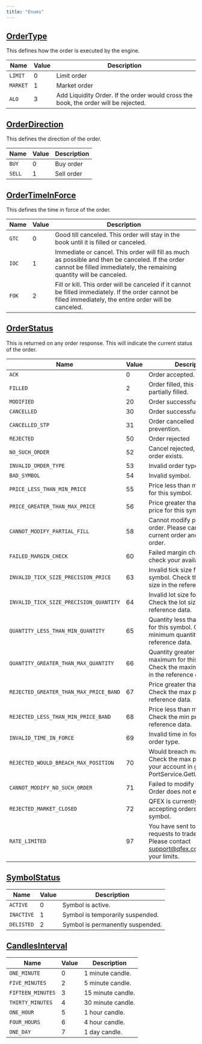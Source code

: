 ```yaml
---
title: "Enums"
---
```


## [OrderType](https://github.com/QFEX-org/proto/blob/main/proto/common.proto#L10)

This defines how the order is executed by the engine.

| Name     | Value | Description                                                                         |
| -------- | ----- | ----------------------------------------------------------------------------------- |
| `LIMIT`  | 0     | Limit order                                                                         |
| `MARKET` | 1     | Market order                                                                        |
| `ALO`    | 3     | Add Liquidity Order. If the order would cross the book, the order will be rejected. |

## [OrderDirection](https://github.com/QFEX-org/proto/blob/main/proto/common.proto#L17)

This defines the direction of the order.

| Name   | Value | Description |
| ------ | ----- | ----------- |
| `BUY`  | 0     | Buy order   |
| `SELL` | 1     | Sell order  |

## [OrderTimeInForce](https://github.com/QFEX-org/proto/blob/main/proto/common.proto#L23)

This defines the time in force of the order.

| Name  | Value | Description                                                                                                                                                             |
| ----- | ----- | ----------------------------------------------------------------------------------------------------------------------------------------------------------------------- |
| `GTC` | 0     | Good till canceled. This order will stay in the book until it is filled or canceled.                                                                                    |
| `IOC` | 1     | Immediate or cancel. This order will fill as much as possible and then be canceled. If the order cannot be filled immediately, the remaining quantity will be canceled. |
| `FOK` | 2     | Fill or kill. This order will be canceled if it cannot be filled immediately. If the order cannot be filled immediately, the entire order will be canceled.             |

## [OrderStatus](https://github.com/QFEX-org/proto/blob/main/proto/common.proto#L30)

This is returned on any order response. This will indicate the current status of the order.

| Name                                   | Value | Description                                                                                             |
| -------------------------------------- | ----- | ------------------------------------------------------------------------------------------------------- |
| `ACK`                                  | 0     | Order accepted.                                                                                         |
| `FILLED`                               | 2     | Order filled, this could be partially filled.                                                           |
| `MODIFIED`                             | 20    | Order successfully modified.                                                                            |
| `CANCELLED`                            | 30    | Order successfully cancelled.                                                                           |
| `CANCELLED_STP`                        | 31    | Order cancelled by self trade prevention.                                                               |
| `REJECTED`                             | 50    | Order rejected                                                                                          |
| `NO_SUCH_ORDER`                        | 52    | Cancel rejected, no such order exists.                                                                  |
| `INVALID_ORDER_TYPE`                   | 53    | Invalid order type.                                                                                     |
| `BAD_SYMBOL`                           | 54    | Invalid symbol.                                                                                         |
| `PRICE_LESS_THAN_MIN_PRICE`            | 55    | Price less than minimum price for this symbol.                                                          |
| `PRICE_GREATER_THAN_MAX_PRICE`         | 56    | Price greater than maximum price for this symbol.                                                       |
| `CANNOT_MODIFY_PARTIAL_FILL`           | 58    | Cannot modify partially filled order. Please cancel your current order and place a new order.           |
| `FAILED_MARGIN_CHECK`                  | 60    | Failed margin check. Please check your available balance.                                               |
| `INVALID_TICK_SIZE_PRECISION_PRICE`    | 63    | Invalid tick size for this symbol. Check the price tick size in the reference data.                     |
| `INVALID_TICK_SIZE_PRECISION_QUANTITY` | 64    | Invalid lot size for this symbol. Check the lot size in the reference data.                             |
| `QUANTITY_LESS_THAN_MIN_QUANTITY`      | 65    | Quantity less than minimum for this symbol. Check the minimum quantity in the reference data.           |
| `QUANTITY_GREATER_THAN_MAX_QUANTITY`   | 66    | Quantity greater than maximum for this symbol. Check the maximum quantity in the reference data.        |
| `REJECTED_GREATER_THAN_MAX_PRICE_BAND` | 67    | Price greater than max price. Check the max price in the reference data.                                |
| `REJECTED_LESS_THAN_MIN_PRICE_BAND`    | 68    | Price less than min price. Check the min price in the reference data.                                   |
| `INVALID_TIME_IN_FORCE`                | 69    | Invalid time in force for this order type.                                                              |
| `REJECTED_WOULD_BREACH_MAX_POSITION`   | 70    | Would breach max position. Check the max position for your account in gRPC PortService.GetUserLeverage. |
| `CANNOT_MODIFY_NO_SUCH_ORDER`          | 71    | Failed to modify this order. Order does not exist.                                                      |
| `REJECTED_MARKET_CLOSED`               | 72    | QFEX is currently not accepting orders for this symbol.                                                 |
| `RATE_LIMITED`                         | 97    | You have sent too many requests to trade.pfex.io. Please contact support@qfex.com to raise your limits. |

## [SymbolStatus](https://github.com/QFEX-org/proto/blob/main/proto/common.proto#L183)

| Name       | Value | Description                      |
| ---------- | ----- | -------------------------------- |
| `ACTIVE`   | 0     | Symbol is active.                |
| `INACTIVE` | 1     | Symbol is temporarily suspended. |
| `DELISTED` | 2     | Symbol is permanently suspended. |

## [CandlesInterval](https://github.com/QFEX-org/proto/blob/main/proto/common.proto#L206)

| Name              | Value | Description       |
| ----------------- | ----- | ----------------- |
| `ONE_MINUTE`      | 0     | 1 minute candle.  |
| `FIVE_MINUTES`    | 2     | 5 minute candle.  |
| `FIFTEEN_MINUTES` | 3     | 15 minute candle. |
| `THIRTY_MINUTES`  | 4     | 30 minute candle. |
| `ONE_HOUR`        | 5     | 1 hour candle.    |
| `FOUR_HOURS`      | 6     | 4 hour candle.    |
| `ONE_DAY`         | 7     | 1 day candle.     |
